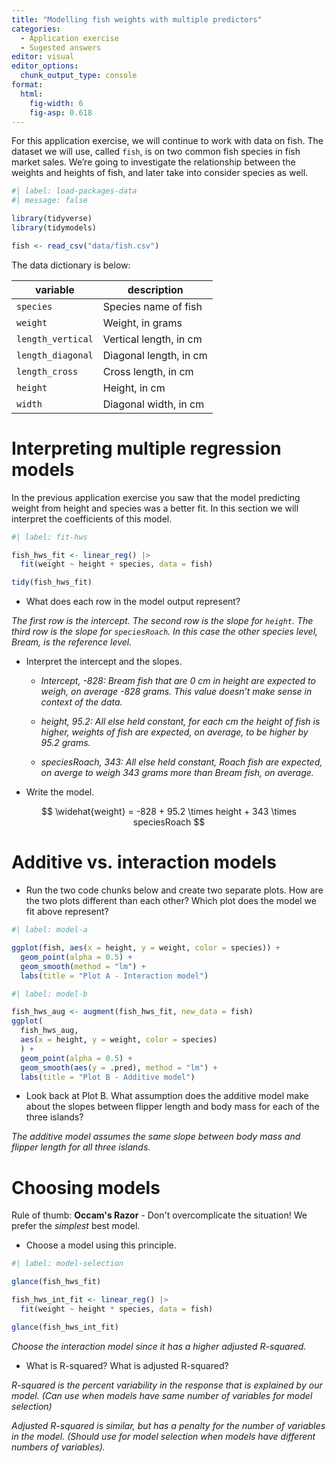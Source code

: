 ```yaml
---
title: "Modelling fish weights with multiple predictors"
categories: 
  - Application exercise
  - Sugested answers
editor: visual
editor_options: 
  chunk_output_type: console
format: 
  html:
    fig-width: 6
    fig-asp: 0.618
---
```


For this application exercise, we will continue to work with data on fish. The dataset we will use, called `fish`, is on two common fish species in fish market sales. We're going to investigate the relationship between the weights and heights of fish, and later take into consider species as well.

```r
#| label: load-packages-data
#| message: false

library(tidyverse)
library(tidymodels)

fish <- read_csv("data/fish.csv")
```

The data dictionary is below:

| **variable**      | **description**        |
|-------------------|------------------------|
| `species`         | Species name of fish   |
| `weight`          | Weight, in grams       |
| `length_vertical` | Vertical length, in cm |
| `length_diagonal` | Diagonal length, in cm |
| `length_cross`    | Cross length, in cm    |
| `height`          | Height, in cm          |
| `width`           | Diagonal width, in cm  |

# Interpreting multiple regression models

In the previous application exercise you saw that the model predicting weight from height and species was a better fit. In this section we will interpret the coefficients of this model.

```r
#| label: fit-hws

fish_hws_fit <- linear_reg() |>
  fit(weight ~ height + species, data = fish)

tidy(fish_hws_fit)
```

-   What does each row in the model output represent?

*The first row is the intercept. The second row is the slope for `height`. The third row is the slope for `speciesRoach`. In this case the other species level, Bream, is the reference level.*

-   Interpret the intercept and the slopes.

    -   *Intercept, -828: Bream fish that are 0 cm in height are expected to weigh, on average -828 grams. This value doesn't make sense in context of the data.*

    -   *height, 95.2: All else held constant, for each cm the height of fish is higher, weights of fish are expected, on average, to be higher by 95.2 grams.*

    -   *speciesRoach, 343: All else held constant, Roach fish are expected, on averge to weigh 343 grams more than Bream fish, on average.*

-   Write the model.

$$
\widehat{weight} = -828 + 95.2 \times height + 343 \times speciesRoach
$$

# Additive vs. interaction models

-   Run the two code chunks below and create two separate plots. How are the two plots different than each other? Which plot does the model we fit above represent?

```r
#| label: model-a

ggplot(fish, aes(x = height, y = weight, color = species)) +
  geom_point(alpha = 0.5) +
  geom_smooth(method = "lm") +
  labs(title = "Plot A - Interaction model")
```

```r
#| label: model-b

fish_hws_aug <- augment(fish_hws_fit, new_data = fish)
ggplot(
  fish_hws_aug, 
  aes(x = height, y = weight, color = species)
  ) +
  geom_point(alpha = 0.5) +
  geom_smooth(aes(y = .pred), method = "lm") +
  labs(title = "Plot B - Additive model")
```

-   Look back at Plot B. What assumption does the additive model make about the slopes between flipper length and body mass for each of the three islands?

*The additive model assumes the same slope between body mass and flipper length for all three islands.*

# Choosing models

Rule of thumb: **Occam\'s Razor** - Don\'t overcomplicate the situation! We prefer the *simplest* best model.

-   Choose a model using this principle.

```r
#| label: model-selection

glance(fish_hws_fit)

fish_hws_int_fit <- linear_reg() |>
  fit(weight ~ height * species, data = fish)

glance(fish_hws_int_fit)
```

*Choose the interaction model since it has a higher adjusted R-squared.*

-   What is R-squared? What is adjusted R-squared?

*R-squared is the percent variability in the response that is explained by our model. (Can use when models have same number of variables for model selection)*

*Adjusted R-squared is similar, but has a penalty for the number of variables in the model. (Should use for model selection when models have different numbers of variables).*

